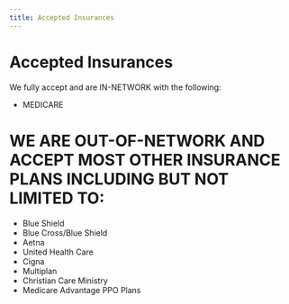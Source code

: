 ```yaml
---
title: Accepted Insurances
---
```



# Accepted Insurances

We fully accept and are IN-NETWORK with the following:

- MEDICARE


# WE ARE OUT-OF-NETWORK AND ACCEPT MOST OTHER INSURANCE PLANS INCLUDING BUT NOT LIMITED TO:

- Blue Shield
- Blue Cross/Blue Shield 
- Aetna 
- United Health Care 
- Cigna 
- Multiplan 
- Christian Care Ministry 
- Medicare  Advantage PPO Plans 



